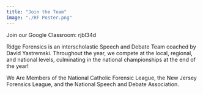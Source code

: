 ```yaml
---
title: "Join the Team"
image: "./RF Poster.png"
---
```


Join our Google Classroom: rjbl34d

​Ridge Forensics is an interscholastic Speech and Debate Team coached by David Yastremski.
Throughout the year, we compete at the local, regional, and national levels, culminating in the national championships
at the end of the year!

We Are Members of the National Catholic Forensic League, the New Jersey Forensics League, and the National Speech and Debate Association.
